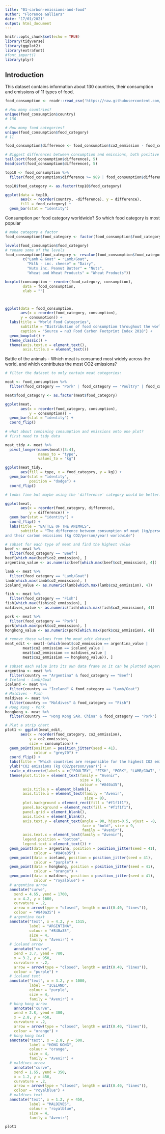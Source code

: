 ```yaml
---
title: "01-carbon-emissions-and-food"
author: "Florence Galliers"
date: "17/01/2021"
output: html_document
---
```


```r
knitr::opts_chunk$set(echo = TRUE)
library(tidyverse)
library(ggplot2)
library(extrafont)
#font_import()
library(plyr)
```

## Introduction

This dataset contains information about 130 countries, their consumption and emissions of 11 types of food.


```r
food_consumption <- readr::read_csv('https://raw.githubusercontent.com/rfordatascience/tidytuesday/master/data/2020/2020-02-18/food_consumption.csv')

# How many countries?
unique(food_consumption$country)
# 130

# How many food categories?
unique(food_consumption$food_category)
# 11

food_consumption$difference <- food_consumption$co2_emmission - food_consumption$consumption

# Biggest differences between consumption and emissions, both positive and negative?
tail(sort(food_consumption$difference), 5)
head(sort(food_consumption$difference), 5)

top10 <- food_consumption %>%
  filter(food_consumption$difference >= 989 | food_consumption$difference <= -132)

top10$food_category <- as.factor(top10$food_category)

ggplot(data = top10,
       aes(x = reorder(country, -difference), y = difference), 
       fill = food_category) +
  geom_bar(stat = "identity")

```

Consumption per food category worldwide?
So which food category is most popular 

```r

# make category a factor
food_consumption$food_category <- factor(food_consumption$food_category)

levels(food_consumption$food_category)
# rename some of the levels
food_consumption$food_category <- revalue(food_consumption$food_category,
        c("Lamb & Goat" = "Lamb/Goat",
          "Milk - inc. cheese" = "Dairy",
          "Nuts inc. Peanut Butter" = "Nuts",
          "Wheat and Wheat Products" = "Wheat Products"))

boxplot(consumption ~ reorder(food_category, consumption),
        data = food_consumption,
        xlab = "")



ggplot(data = food_consumption,
       aes(x = reorder(food_category, consumption),
       y = consumption)) +
  labs(title = "World Food Categories",
       subtitle = "Distribution of food consumption throughout the world",
       caption = "Source = nu3 Food Carbon Footprint Index 2018") +
  geom_boxplot() +
  theme_classic() +
  theme(axis.text.x = element_text(),
        axis.title.x = element_text()) 


```

Battle of the animals
- Which meat is consumed most widely across the world, and which contributes the most CO2 emissions?

```r
# filter the dataset to only contain meat categories:

meat <- food_consumption %>%
  filter(food_category == "Pork" | food_category == "Poultry" | food_category == "Beef" | food_category == "Lamb/Goat" | food_category == "Fish")

meat$food_category <- as.factor(meat$food_category)

ggplot(meat, 
       aes(x = reorder(food_category, consumption), 
           y = consumption)) +
  geom_bar(stat = "identity") +
  coord_flip()
  
# what about combining consumption and emissions onto one plot?
# first need to tidy data

meat_tidy <- meat %>%
  pivot_longer(names(meat)[3:4],
               names_to = "type",
               values_to = "kg")

ggplot(meat_tidy, 
       aes(fill = type, x = food_category, y = kg)) +
  geom_bar(stat = "identity",
           position = "dodge") +
  coord_flip()

# looks fine but maybe using the 'difference' category would be better.

ggplot(meat, 
       aes(x = reorder(food_category, difference), 
           y = difference)) +
  geom_bar(stat = "identity") +
  coord_flip() +
  labs(title = "BATTLE OF THE ANIMALS",
       subtitle = "The difference between consumption of meat (kg/person/year) 
and their carbon emissions (kg CO2/person/year) worldwide")

# subset for each type of meat and find the highest value
beef <- meat %>%
  filter(food_category == "Beef")
beef[which.max(beef$co2_emmission), ]
argentina_value <- as.numeric(beef[which.max(beef$co2_emmission), 4])

lamb <- meat %>%
  filter(food_category == "Lamb/Goat")
lamb[which.max(lamb$co2_emmission), ]
iceland_value <- as.numeric(lamb[which.max(lamb$co2_emmission), 4])

fish <- meat %>%
  filter(food_category == "Fish")
fish[which.max(fish$co2_emmission), ]
maldives_value <- as.numeric(fish[which.max(fish$co2_emmission), 4])

pork <- meat %>%
  filter(food_category == "Pork")
pork[which.max(pork$co2_emmission), ]
hongkong_value <- as.numeric(pork[which.max(pork$co2_emmission), 4])

# remove these values from the meat_edit dataset
meat_edit <- meat[-(which(meat$co2_emmission == argentina_value | 
        meat$co2_emmission == iceland_value |
        meat$co2_emmission == maldives_value |
        meat$co2_emmission == hongkong_value)), ]

# subset each value into its own data frame so it can be plotted separately.
argentina <- meat %>%
  filter(country == "Argentina" & food_category == "Beef")
# Iceland - Lamb/Goat
iceland <- meat %>%
  filter(country == "Iceland" & food_category == "Lamb/Goat")
# Maldives - Fish
maldives <- meat %>%
  filter(country == "Maldives" & food_category == "Fish")
# Hong Kong - Pork
hongkong <- meat %>%
  filter(country == "Hong Kong SAR. China" & food_category == "Pork")

# Plot a strip chart
plot1 <- ggplot(meat_edit, 
       aes(x = reorder(food_category, co2_emmission), 
           y = co2_emmission, 
           size = consumption)) +
  geom_point(position = position_jitter(seed = 41),
             colour = "grey70") +
  coord_flip() +
  labs(title = "Which countries are responsible for the highest CO2 emissions?") +
  ylab("CO2 emissions (kg CO2/person/year)") +
  scale_x_discrete(labels = c("POULTRY", "FISH", "PORK", "LAMB/GOAT", "BEEF")) +
  theme(plot.title = element_text(family = "Avenir", 
                                  size = 16, 
                                  colour = "#840a35"),
        axis.title.y = element_blank(),
        axis.title.x = element_text(family = "Avenir",
                                    size = 8),
        plot.background = element_rect(fill = "#f1f1f1"),
        panel.background = element_rect(fill = "#f1f1f1"),
        panel.grid = element_blank(),
        axis.ticks = element_blank(),
        axis.text.y = element_text(angle = 90, hjust=0.5, vjust = -8,
                                   face = "bold", size = 9, 
                                   family = "Avenir"),
        axis.text.x = element_text(family = "Avenir"),
        legend.position = "bottom",
        legend.text = element_text()) +
  geom_point(data = argentina, position = position_jitter(seed = 41), 
             colour = "#840a35") +
  geom_point(data = iceland, position = position_jitter(seed = 41), 
             colour = "purple") +
  geom_point(data = hongkong, position = position_jitter(seed = 41), 
             colour = "orange") +
  geom_point(data = maldives, position = position_jitter(seed = 41), 
             colour = "royalblue") + 
  # argentina arrow
  annotate("curve",
    xend = 4.65, yend = 1700,
    x = 4.2, y = 1600,
    curvature = .2,
    arrow = arrow(type = "closed", length = unit(0.40, "lines")),
    colour = "#840a35") +
  # argentina text
  annotate("text", x = 4.2, y = 1515,
           label = "ARGENTINA",
           colour = "#840a35",
           size = 4,
           family = "Avenir") +
  # iceland arrow
    annotate("curve",
    xend = 3.7, yend = 780,
    x = 3.2, y = 950,
    curvature = -.2,
    arrow = arrow(type = "closed", length = unit(0.40, "lines")),
    colour = "purple") +
  # iceland text
  annotate("text", x = 3.2, y = 1000,
           label = "ICELAND",
           colour = "purple",
           size = 4,
           family = "Avenir") +
  # hong kong arrow
    annotate("curve",
    xend = 2.8, yend = 300,
    x = 2.8, y = 450,
    curvature = .2,
    arrow = arrow(type = "closed", length = unit(0.40, "lines")),
    colour = "orange") +
  # hong kong text
  annotate("text", x = 2.8, y = 500,
           label = "HONG KONG",
           colour = "orange",
           size = 4,
           family = "Avenir") +  
  # maldives arrow
    annotate("curve",
    xend = 1.65, yend = 350,
    x = 1.2, y = 450,
    curvature = .2,
    arrow = arrow(type = "closed", length = unit(0.40, "lines")),
    colour = "royalblue") +
  # maldives text
  annotate("text", x = 1.2, y = 450,
           label = "MALDIVES",
           colour = "royalblue",
           size = 4,
           family = "Avenir")

plot1
 


```

